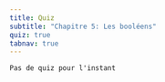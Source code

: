 ```yaml
---
title: Quiz
subtitle: "Chapitre 5: Les booléens"
quiz: true
tabnav: true
---
```

```ed-pb
Pas de quiz pour l'instant

```